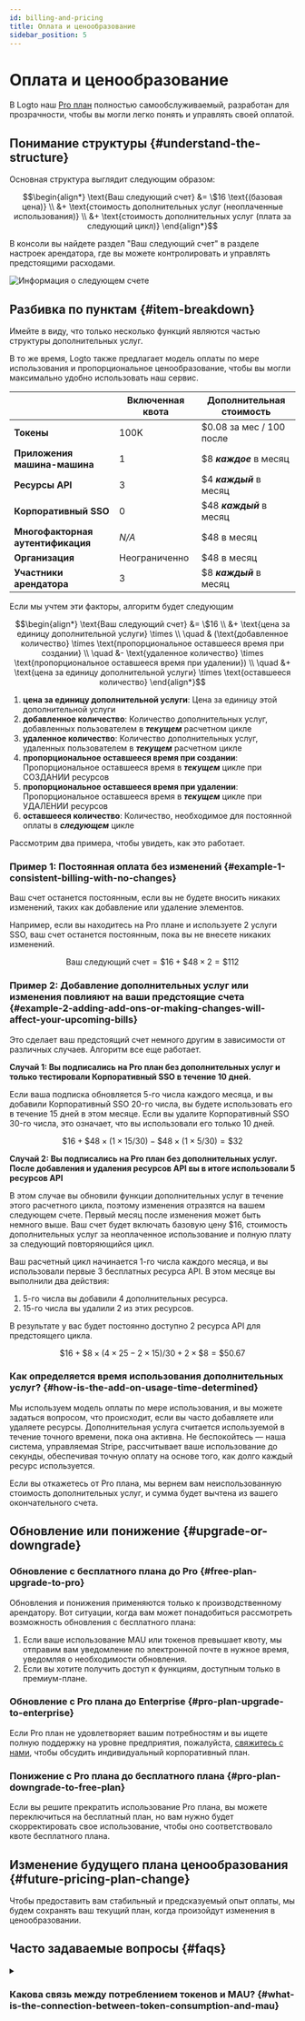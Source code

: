```yaml
---
id: billing-and-pricing
title: Оплата и ценообразование
sidebar_position: 5
---
```


# Оплата и ценообразование

В Logto наш [Pro план](https://logto.io/pricing) полностью самообслуживаемый, разработан для прозрачности, чтобы вы могли легко понять и управлять своей оплатой.

## Понимание структуры \{#understand-the-structure}

Основная структура выглядит следующим образом:

```math
\begin{align*}
\text{Ваш следующий счет} &= \$16 \text{(базовая цена)} \\
&+ \text{стоимость дополнительных услуг (неоплаченные использования)} \\
&+ \text{стоимость дополнительных услуг (плата за следующий цикл)}
\end{align*}
```

В консоли вы найдете раздел "Ваш следующий счет" в разделе настроек арендатора, где вы можете контролировать и управлять предстоящими расходами.

![Информация о следующем счете](./assets/next-billing-info.png)

## Разбивка по пунктам \{#item-breakdown}

Имейте в виду, что только несколько функций являются частью структуры дополнительных услуг.

В то же время, Logto также предлагает модель оплаты по мере использования и пропорциональное ценообразование, чтобы вы могли максимально удобно использовать наш сервис.

|                                   | Включенная квота | Дополнительная стоимость |
| --------------------------------- | ---------------- | ------------------------ |
| **Токены**                        | 100K             | $0.08 за мес / 100 после |
| **Приложения машина-машина**      | 1                | $8 **_каждое_** в месяц  |
| **Ресурсы API**                   | 3                | $4 **_каждый_** в месяц  |
| **Корпоративный SSO**             | 0                | $48 **_каждый_** в месяц |
| **Многофакторная аутентификация** | _N/A_            | $48 в месяц              |
| **Организация**                   | Неограниченно    | $48 в месяц              |
| **Участники арендатора**          | 3                | $8 **_каждый_** в месяц  |

Если мы учтем эти факторы, алгоритм будет следующим

```math
\begin{align*}
\text{Ваш следующий счет} &= \$16 \\
&+ \text{цена за единицу дополнительной услуги} \times \\
\quad & (\text{добавленное количество} \times \text{пропорциональное оставшееся время при создании} \\
\quad &- \text{удаленное количество} \times \text{пропорциональное оставшееся время при удалении}) \\
\quad &+ \text{цена за единицу дополнительной услуги} \times \text{оставшееся количество}
\end{align*}
```

1. **цена за единицу дополнительной услуги**: Цена за единицу этой дополнительной услуги
2. **добавленное количество**: Количество дополнительных услуг, добавленных пользователем в **_текущем_** расчетном цикле
3. **удаленное количество**: Количество дополнительных услуг, удаленных пользователем в **_текущем_** расчетном цикле
4. **пропорциональное оставшееся время при создании**: Пропорциональное оставшееся время в **_текущем_** цикле при СОЗДАНИИ ресурсов
5. **пропорциональное оставшееся время при удалении**: Пропорциональное оставшееся время в **_текущем_** цикле при УДАЛЕНИИ ресурсов
6. **оставшееся количество**: Количество, необходимое для постоянной оплаты в **_следующем_** цикле

Рассмотрим два примера, чтобы увидеть, как это работает.

### Пример 1: Постоянная оплата без изменений \{#example-1-consistent-billing-with-no-changes}

Ваш счет останется постоянным, если вы не будете вносить никаких изменений, таких как добавление или удаление элементов.

Например, если вы находитесь на Pro плане и используете 2 услуги SSO, ваш счет останется постоянным, пока вы не внесете никаких изменений.

```math
\text{Ваш следующий счет} = \$ 16 + \$ 48 \times 2 = \$ 112
```

### Пример 2: Добавление дополнительных услуг или изменения повлияют на ваши предстоящие счета \{#example-2-adding-add-ons-or-making-changes-will-affect-your-upcoming-bills}

Это сделает ваш предстоящий счет немного другим в зависимости от различных случаев. Алгоритм все еще работает.

**Случай 1: Вы подписались на Pro план без дополнительных услуг и только тестировали Корпоративный SSO в течение 10 дней.**

Если ваша подписка обновляется 5-го числа каждого месяца, и вы добавили Корпоративный SSO 20-го числа, вы будете использовать его в течение 15 дней в этом месяце. Если вы удалите Корпоративный SSO 30-го числа, это означает, что вы использовали его только 10 дней.

```math
\$16 + \$48 \times (1 \times 15 / 30) - \$48 \times (1 \times 5 / 30) = \$32
```

**Случай 2: Вы подписались на Pro план без дополнительных услуг. После добавления и удаления ресурсов API вы в итоге использовали 5 ресурсов API**

В этом случае вы обновили функции дополнительных услуг в течение этого расчетного цикла, поэтому изменения отразятся на вашем следующем счете. Первый месяц после изменения может быть немного выше. Ваш счет будет включать базовую цену $16, стоимость дополнительных услуг за неоплаченное использование и полную плату за следующий повторяющийся цикл.

Ваш расчетный цикл начинается 1-го числа каждого месяца, и вы использовали первые 3 бесплатных ресурса API. В этом месяце вы выполнили два действия:

1. 5-го числа вы добавили 4 дополнительных ресурса.
2. 15-го числа вы удалили 2 из этих ресурсов.

В результате у вас будет постоянно доступно 2 ресурса API для предстоящего цикла.

```math
\$16 + \$8 \times (4 \times 25 - 2 \times 15) / 30 + 2 \times \$8 = \$50.67
```

### Как определяется время использования дополнительных услуг? \{#how-is-the-add-on-usage-time-determined}

Мы используем модель оплаты по мере использования, и вы можете задаться вопросом, что происходит, если вы часто добавляете или удаляете ресурсы. Дополнительная услуга считается используемой в течение точного времени, пока она активна. Не беспокойтесь — наша система, управляемая Stripe, рассчитывает ваше использование до секунды, обеспечивая точную оплату на основе того, как долго каждый ресурс используется.

Если вы откажетесь от Pro плана, мы вернем вам неиспользованную стоимость дополнительных услуг, и сумма будет вычтена из вашего окончательного счета.

## Обновление или понижение \{#upgrade-or-downgrade}

### Обновление с бесплатного плана до Pro \{#free-plan-upgrade-to-pro}

Обновления и понижения применяются только к производственному арендатору. Вот ситуации, когда вам может понадобиться рассмотреть возможность обновления с бесплатного плана:

1. Если ваше использование MAU или токенов превышает квоту, мы отправим вам уведомление по электронной почте в нужное время, уведомляя о необходимости обновления.
2. Если вы хотите получить доступ к функциям, доступным только в премиум-плане.

### Обновление с Pro плана до Enterprise \{#pro-plan-upgrade-to-enterprise}

Если Pro план не удовлетворяет вашим потребностям и вы ищете полную поддержку на уровне предприятия, пожалуйста, [свяжитесь с нами](https://logto.io/contact), чтобы обсудить индивидуальный корпоративный план.

### Понижение с Pro плана до бесплатного плана \{#pro-plan-downgrade-to-free-plan}

Если вы решите прекратить использование Pro плана, вы можете переключиться на бесплатный план, но вам нужно будет скорректировать свое использование, чтобы оно соответствовало квоте бесплатного плана.

## Изменение будущего плана ценообразования \{#future-pricing-plan-change}

Чтобы предоставить вам стабильный и предсказуемый опыт оплаты, мы будем сохранять ваш текущий план, когда произойдут изменения в ценообразовании.

## Часто задаваемые вопросы \{#faqs}

<details>

<summary>

### Какова связь между потреблением токенов и MAU? \{#what-is-the-connection-between-token-consumption-and-mau}

</summary>

Logto использует аутентификацию на основе токенов. Один вход пользователя может включать потребление двух или трех токенов: ID токен, токен доступа и токен обновления. Если вы используете такие функции, как M2M или Организация, могут быть задействованы дополнительные токены, такие как токены M2M или токены Организации. Потребление токенов зависит от того, как пользователи взаимодействуют с вашей системой. Чтобы помочь вам отслеживать это, мы предлагаем мониторинг использования токенов в реальном времени в <CloudLink to="/dashboard">Консоль > Панель управления</CloudLink>. Вот пример: наш бесплатный план предлагает 100k токенов бесплатно, что может поддерживать примерно от 30k до 50k MAU (Ежемесячно активных пользователей).

</details>
